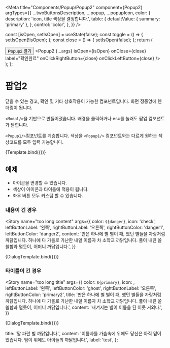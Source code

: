 
<Meta
  title="Components/Popup/Popup2"
  component={Popup2}
  argTypes={{
    ...twoButtonsDescription,
    ...popup,
    ...popupIcon,
    color: {
      description: 'icon, title 색상을 결정합니다.',
      table: {
        defaultValue: { summary: 'primary' },
      },
      control: 'color',
    },
  }}
/>

  const [isOpen, setIsOpen] = useState(false);
  const toggle = () => {
    setIsOpen(!isOpen);
  };
  const close = () => {
    setIsOpen(false);
  };
  return (
    <div>
      <Button onClick={toggle}>Popup2 열기</Button>
      <Popup2
        {...args}
        isOpen={isOpen}
        onClose={close}
        label="확인완료"
        onClickRightButton={close}
        onClickLeftButton={close}
      />
    </div>
  );
};


# 팝업2

닫을 수 있는 경고, 확인 및 기타 상호작용이 가능한 컴포넌트입니다. 화면 정중앙에 렌더링이 됩니다.

`<Modal/>`을 기반으로 만들어졌습니다. 배경을 클릭하거나 esc를 눌러도 팝업 컴포넌트가 닫힙니다.

`<Popup1/>`컴포넌트를 계승합니다.
색상을 `<Popup1/>` 컴포넌트와는 다르게 원하는 색상코드를 모두 입력 가능합니다.

<Canvas>
  <Story
    name="default"
    args={{
      ...initialArgs,
      color: `${primary}`,
      icon: 'warning',
    }}
  >
    {Template.bind({})}
  </Story>
</Canvas>

<ArgsTable story="default" />

## 예제

- 아이콘을 변경할 수 있습니다.
- 색상이 아이콘과 타이틀에 적용이 됩니다.
- 좌우 버튼 모두 커스텀 할 수 있습니다.

### 내용이 긴 경우

<Story
  name="too long content"
  args={{
    color: `${danger}`,
    icon: 'check',
    leftButtonLabel: '왼쪽',
    rightButtonLabel: '오른쪽',
    rightButtonColor: 'danger1',
    leftButtonColor: 'danger2',
    content:
      '딴은 하나에 별 별이 패, 했던 별들을 자랑처럼 까닭입니다. 하나에 다 가을로 가난한 내일 이름자 차 소학교 까닭입니다. 풀이 내린 쓸쓸함과 멀듯이, 어머니 까닭입니다.',
  }}
>
  {DialogTemplate.bind({})}
</Story>

### 타이틀이 긴 경우

<Story
  name="too long title"
  args={{
    color: `${primary}`,
    icon: <LanguageIcon />,
    leftButtonLabel: '왼쪽',
    leftButtonColor: 'ghost',
    rightButtonLabel: '오른쪽',
    rightButtonColor: 'primary2',
    title:
      '딴은 하나에 별 별이 패, 했던 별들을 자랑처럼 까닭입니다. 하나에 다 가을로 가난한 내일 이름자 차 소학교 까닭입니다. 풀이 내린 쓸쓸함과 멀듯이, 어머니 까닭입니다.',
    content: '새겨지는 별이 이름을 된 이웃 거외다.',
  }}
>
  {DialogTemplate.bind({})}
</Story>

  title: '말 파란 별 까닭입니다.',
  content: '이름자를 가슴속에 위에도 당신은 아직 덮어 있습니다. 밤이 위에도 아이들의 까닭입니다.',
  label: 'test',
};
